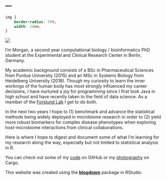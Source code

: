 ---
---

```css
img {
    border-radius: 50%;
    width: 20em;
}
```
<img src="intranet_square_sm.png">
<!-- ![](intranet_square_sm.png) -->

I'm Morgan, a second year computational biology / bioinformatics PhD student at the Experimental and Clinical Research Center in Berlin, Germany. 

My academic background consists of a BSc in Pharmaceutical Sciences from Purdue University (2015) and an MSc in Systems Biology from Heidelberg University (2018). Though my curiosity to learn the inner workings of the human body has most strongly influenced my career decisions, I have nurtured a joy for programming since I first took Java in high school and have recently taken to the field of data science. As a member of the [Forslund Lab](https://www.mdc-berlin.de/forslund) I get to do both. 

In the next two years I hope to (1) benchmark and advance the statistical methods being widely deployed in microbiome research in order to (2) yield more robust biomarkers for complex disease phenotypes when exploring host-microbiome interactions from clinical collaborations.

Here is where I hope to digest and document some of what I'm learning for my research along the way, especially but not limited to statistical analysis in R. 

You can check out some of my [code](https://github.com/sxmorgan) on GitHub or my [photography](https://cargocollective.com/messex) on Cargo.

This website was created using the [**blogdown**](https://github.com/rstudio/blogdown) package in RStudio.
